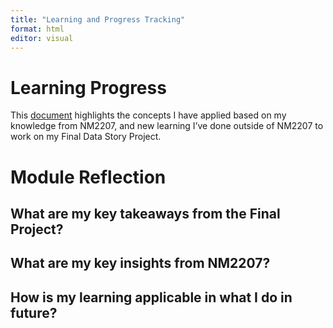```yaml
---
title: "Learning and Progress Tracking"
format: html
editor: visual
---
```


# Learning Progress

This [document](https://docs.google.com/document/d/1inKG3E5zHJt-Ebd_CZYJZsWG_KuzMmu-JK3iT6kMqsw/edit?usp=sharing) highlights the concepts I have applied based on my knowledge from NM2207, and new learning I've done outside of NM2207 to work on my Final Data Story Project.

# Module Reflection

## What are my key takeaways from the Final Project?

## What are my key insights from NM2207?

## How is my learning applicable in what I do in future?
